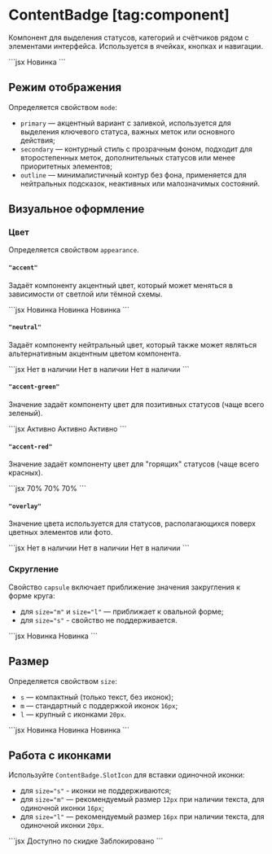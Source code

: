 <Overview group="data-display">

# ContentBadge [tag:component]

Компонент для выделения статусов, категорий и счётчиков рядом с элементами интерфейса. Используется в ячейках, кнопках и навигации.

</Overview>

<Playground>
  ```jsx
  <ContentBadge>Новинка</ContentBadge>
  ```
</Playground>

## Режим отображения

Определяется свойством `mode`:

- `primary` — акцентный вариант с заливкой, используется для выделения ключевого статуса,
  важных меток или основного действия;
- `secondary` — контурный стиль с прозрачным фоном, подходит для второстепенных меток,
  дополнительных статусов или менее приоритетных элементов;
- `outline` — минималистичный контур без фона, применяется для нейтральных подсказок,
  неактивных или малозначимых состояний.

## Визуальное оформление

### Цвет

Определяется свойством `appearance`.

#### `"accent"`

Задаёт компоненту акцентный цвет, который может меняться в зависимости от светлой или тёмной схемы.

<Playground>
  ```jsx
  <ContentBadge mode="primary" appearance="accent">
    Новинка
  </ContentBadge>
  <ContentBadge mode="secondary" appearance="accent">
    Новинка
  </ContentBadge>
  <ContentBadge mode="outline" appearance="accent">
    Новинка
  </ContentBadge>
  ```
</Playground>

#### `"neutral"`

Задаёт компоненту нейтральный цвет, который также может являться альтернативным акцентным цветом компонента.

<Playground>
  ```jsx
  <ContentBadge mode="primary" appearance="neutral">
    Нет в наличии
  </ContentBadge>
  <ContentBadge mode="secondary" appearance="neutral">
    Нет в наличии
  </ContentBadge>
  <ContentBadge mode="outline" appearance="neutral">
    Нет в наличии
  </ContentBadge>
  ```
</Playground>

#### `"accent-green"`

Значение задаёт компоненту цвет для позитивных статусов (чаще всего зеленый).

<Playground>
  ```jsx
  <ContentBadge mode="primary" appearance="accent-green">
    Активно
  </ContentBadge>
  <ContentBadge mode="secondary" appearance="accent-green">
    Активно
  </ContentBadge>
  <ContentBadge mode="outline" appearance="accent-green">
    Активно
  </ContentBadge>
  ```
</Playground>

#### `"accent-red"`

Значение задаёт компоненту цвет для "горящих" статусов (чаще всего красных).

<Playground>
  ```jsx
  <ContentBadge mode="primary" appearance="accent-red">
    70%
  </ContentBadge>
  <ContentBadge mode="secondary" appearance="accent-red">
    70%
  </ContentBadge>
  <ContentBadge mode="outline" appearance="accent-red">
    70%
  </ContentBadge>
  ```
</Playground>

#### `"overlay"`

Значение цвета используется для статусов, располагающихся поверх цветных элементов или фото.


<Playground Wrapper={OverlayButtonWrapper}>
  ```jsx
  <ContentBadge mode="primary" appearance="overlay">
    Нет в наличии
  </ContentBadge>
  <ContentBadge mode="secondary" appearance="overlay">
    Нет в наличии
  </ContentBadge>
  <ContentBadge mode="outline" appearance="overlay">
    Нет в наличии
  </ContentBadge>
  ```
</Playground>

### Скругление

Свойство `capsule` включает приближение значения закругления к форме круга:

- для `size="m"` и `size="l"` — приближает к овальной форме;
- для `size="s"` - свойство не поддерживается.

<Playground>
  ```jsx
  <ContentBadge capsule size="m">
    Новинка
  </ContentBadge>
  <ContentBadge capsule size="l">
    Новинка
  </ContentBadge>
  ```
</Playground>

## Размер

Определяется свойством `size`:

- `s` — компактный (только текст, без иконок);
- `m` — стандартный с поддержкой иконок `16px`;
- `l` — крупный с иконками `20px`.

<Playground>
  ```jsx
  <ContentBadge size="s">Новинка</ContentBadge>
  <ContentBadge size="m">Новинка</ContentBadge>
  <ContentBadge size="l">Новинка</ContentBadge>
  ```
</Playground>

## Работа с иконками

Используйте `ContentBadge.SlotIcon` для вставки одиночной иконки:

- для `size="s"` - иконки не поддерживаются;
- для `size="m"` — рекомендуемый размер `12px` при наличии текста, для одиночной иконки `16px`;
- для `size="l"` — рекомендуемый размер `16px` при наличии текста, для одиночной иконки `20px`.

<Playground>
  ```jsx
  <ContentBadge size="m" appearance="accent-green">
    <ContentBadge.SlotIcon>
      <Icon12Tag />
    </ContentBadge.SlotIcon>
    Доступно по скидке
  </ContentBadge>
  <ContentBadge size="l" appearance="neutral">
    Заблокировано
    <ContentBadge.SlotIcon>
      <Icon16LockOutline />
    </ContentBadge.SlotIcon>
  </ContentBadge>
  <ContentBadge size="l" appearance="accent-red">
    <ContentBadge.SlotIcon>
      <Icon20CrownVerified />
    </ContentBadge.SlotIcon>
  </ContentBadge>
  ```
</Playground>
